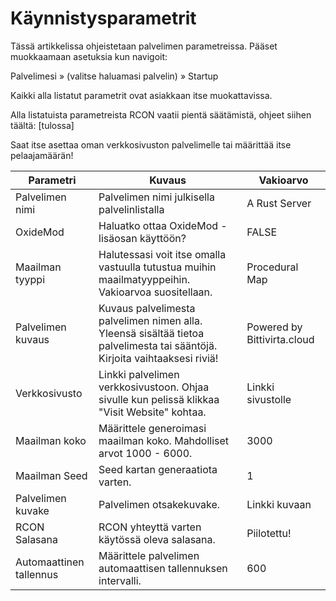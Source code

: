 # Käynnistysparametrit​
Tässä artikkelissa ohjeistetaan palvelimen parametreissa. Pääset muokkaamaan asetuksia kun navigoit:

Palvelimesi » (valitse haluamasi palvelin) » Startup

Kaikki alla listatut parametrit ovat asiakkaan itse muokattavissa.

Alla listatuista parametreista RCON vaatii pientä säätämistä, ohjeet siihen täältä: [tulossa]

Saat itse asettaa oman verkkosivuston palvelimelle tai määrittää itse pelaajamäärän!

| Parametri               | Kuvaus                                                                                                                     | Vakioarvo                   |
| ----------------------- | -------------------------------------------------------------------------------------------------------------------------- | --------------------------- |
| Palvelimen nimi         | Palvelimen nimi julkisella palvelinlistalla                                                                                | A Rust Server               |
| OxideMod                | Haluatko ottaa OxideMod -lisäosan käyttöön?                                                                                | FALSE                       |
| Maailman tyyppi         | Halutessasi voit itse omalla vastuulla tutustua muihin maailmatyyppeihin. Vakioarvoa suositellaan.                         | Procedural Map              |
| Palvelimen kuvaus       | Kuvaus palvelimesta palvelimen nimen alla. Yleensä sisältää tietoa palvelimesta tai sääntöjä. Kirjoita vaihtaaksesi riviä! | Powered by Bittivirta.cloud |
| Verkkosivusto           | Linkki palvelimen verkkosivustoon. Ohjaa sivulle kun pelissä klikkaa "Visit Website" kohtaa.                               | Linkki sivustolle           |
| Maailman koko           | Määrittele generoimasi maailman koko. Mahdolliset arvot 1000 - 6000.                                                       | 3000                        |
| Maailman Seed           | Seed kartan generaatiota varten.                                                                                           | 1                           |
| Palvelimen kuvake       | Palvelimen otsakekuvake.                                                                                                   | Linkki kuvaan               |
| RCON Salasana           | RCON yhteyttä varten käytössä oleva salasana.                                                                              | Piilotettu!                 |
| Automaattinen tallennus | Määrittele palvelimen automaattisen tallennuksen intervalli.                                                               | 600                         |